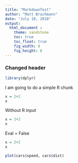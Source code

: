 ```yaml
---
title: "MarkdownTest"
author: "Matt Brachmann"
date: "July 18, 2018"
output: 
  html_document : 
    theme: sandstone
    toc: true
    toc_float: true
    fig_width: 8
    fig_height: 8
---
```



### Changed header

```r
library(dplyr)

```




I am going to do a simple R chunk

```r
x = 2+2 
x
```

Without R input
```r
x = 2+2 
x
```

Eval = False
```r
x = 2+2 
x
```

```r

plot(cars$speed, cars$dist)

```



